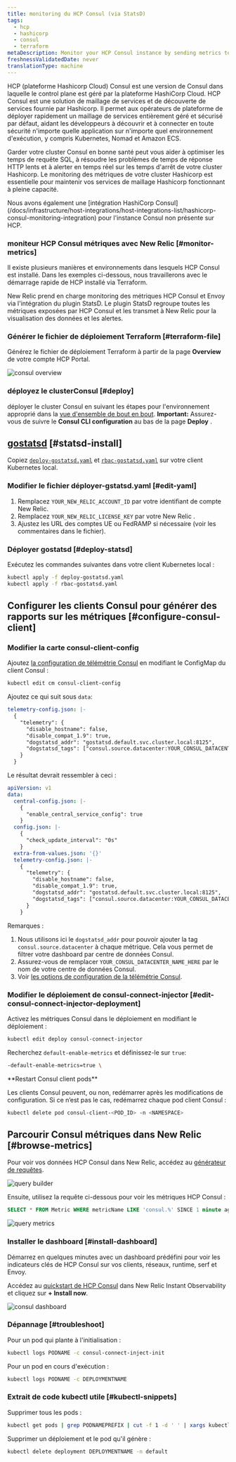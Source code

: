 ```yaml
---
title: monitoring du HCP Consul (via StatsD)
tags:
  - hcp
  - hashicorp
  - consul
  - terraform
metaDescription: Monitor your HCP Consul instance by sending metrics to New Relic via Statsd
freshnessValidatedDate: never
translationType: machine
---
```


HCP (plateforme Hashicorp Cloud) Consul est une version de Consul dans laquelle le control plane est géré par la plateforme HashiCorp Cloud. HCP Consul est une solution de maillage de services et de découverte de services fournie par Hashicorp. Il permet aux opérateurs de plateforme de déployer rapidement un maillage de services entièrement géré et sécurisé par défaut, aidant les développeurs à découvrir et à connecter en toute sécurité n&apos;importe quelle application sur n&apos;importe quel environnement d&apos;exécution, y compris Kubernetes, Nomad et Amazon ECS.

Garder votre cluster Consul en bonne santé peut vous aider à optimiser les temps de requête SQL, à résoudre les problèmes de temps de réponse HTTP lents et à alerter en temps réel sur les temps d&apos;arrêt de votre cluster Hashicorp. Le monitoring des métriques de votre cluster Hashicorp est essentielle pour maintenir vos services de maillage Hashicorp fonctionnant à pleine capacité.

<Callout variant="tip">
  Nous avons également une [intégration HashiCorp Consul](/docs/infrastructure/host-integrations/host-integrations-list/hashicorp-consul-monitoring-integration) pour l&apos;instance Consul non présente sur HCP.
</Callout>

### moniteur HCP Consul métriques avec New Relic [#monitor-metrics]

Il existe plusieurs manières et environnements dans lesquels HCP Consul est installé. Dans les exemples ci-dessous, nous travaillerons avec le démarrage rapide de HCP installé via Terraform.

New Relic prend en charge monitoring des métriques HCP Consul et Envoy via l&apos;intégration du plugin StatsD. Le plugin StatsD regroupe toutes les métriques exposées par HCP Consul et les transmet à New Relic pour la visualisation des données et les alertes.

### Générer le fichier de déploiement Terraform [#terraform-file]

Générez le fichier de déploiement Terraform à partir de la page <DNT>**Overview**</DNT> de votre compte HCP Portal.

<img title="consul overview" alt="consul overview" src="/images/infrastructure_screenshot-crop_consul-overview.webp" />

### déployez le clusterConsul [#deploy]

déployer le cluster Consul en suivant les étapes pour l&apos;environnement approprié dans la [vue d&apos;ensemble de bout en bout](https://learn.hashicorp.com/tutorials/cloud/consul-end-to-end-overview). <DNT>**Important:**</DNT> Assurez-vous de suivre le <DNT>**Consul CLI configuration**</DNT> au bas de la page <DNT>**Deploy**</DNT> .

## [gostatsd](https://github.com/atlassian/gostatsd) [#statsd-install]

Copiez [`deploy-gostatsd.yaml`](https://github.com/newrelic-experimental/hashicorp-quickstart-annex/blob/main/hcp-consul/deploy-gostatsd.yaml) et [`rbac-gostatsd.yaml`](https://github.com/newrelic-experimental/hashicorp-quickstart-annex/blob/main/hcp-consul/rbac-gostatsd.yaml) sur votre client Kubernetes local.

### Modifier le fichier déployer-gstatsd.yaml [#edit-yaml]

1. Remplacez `YOUR_NEW_RELIC_ACCOUNT_ID` par votre identifiant de compte New Relic.
2. Remplacez `YOUR_NEW_RELIC_LICENSE_KEY` par votre New Relic <InlinePopover type="licenseKey" />.
3. Ajustez les URL des comptes UE ou FedRAMP si nécessaire (voir les commentaires dans le fichier).

### Déployer gostatsd [#deploy-statsd]

Exécutez les commandes suivantes dans votre client Kubernetes local :

```bash
kubectl apply -f deploy-gostatsd.yaml
kubectl apply -f rbac-gostatsd.yaml
```

## Configurer les clients Consul pour générer des rapports sur les métriques [#configure-consul-client]

### Modifier la carte consul-client-config

Ajoutez [la configuration de télémétrie Consul](https://www.consul.io/docs/agent/telemetry) en modifiant le ConfigMap du client Consul :

```bash
kubectl edit cm consul-client-config
```

Ajoutez ce qui suit sous `data`:

```yaml
telemetry-config.json: |-
  {   
    "telemetry": {
      "disable_hostname": false,
      "disable_compat_1.9": true,
      "dogstatsd_addr": "gostatsd.default.svc.cluster.local:8125",
      "dogstatsd_tags": ["consul.source.datacenter:YOUR_CONSUL_DATACENTER_NAME_HERE"]
    }
  }
```

Le résultat devrait ressembler à ceci :

```yaml
apiVersion: v1
data:
  central-config.json: |-
    {   
      "enable_central_service_config": true
    }   
  config.json: |-
    {   
      "check_update_interval": "0s"
    }   
  extra-from-values.json: '{}'
  telemetry-config.json: |-
    {   
      "telemetry": {
        "disable_hostname": false,
        "disable_compat_1.9": true,
        "dogstatsd_addr": "gostatsd.default.svc.cluster.local:8125",
        "dogstatsd_tags": ["consul.source.datacenter:YOUR_CONSUL_DATACENTER_NAME_HERE"]
      }   
    }  
```

Remarques :

1. Nous utilisons ici le `dogstatsd_addr` pour pouvoir ajouter la tag `consul.source.datacenter` à chaque métrique. Cela vous permet de filtrer votre dashboard par centre de données Consul.
2. Assurez-vous de remplacer `YOUR_CONSUL_DATACENTER_NAME_HERE` par le nom de votre centre de données Consul.
3. Voir [les options de configuration de la télémétrie Consul](https://www.consul.io/docs/agent/config/config-files#telemetry).

### Modifier le déploiement de consul-connect-injector [#edit-consul-connect-injector-deployment]

Activez les métriques Consul dans le déploiement en modifiant le déploiement :

```bash
kubectl edit deploy consul-connect-injector
```

Recherchez `default-enable-metrics` et définissez-le sur `true`:

```bash
-default-enable-metrics=true \
```

<DNT>
  **Restart Consul client pods**
</DNT>

Les clients Consul peuvent, ou non, redémarrer après les modifications de configuration. Si ce n’est pas le cas, redémarrez chaque pod client Consul :

```bash
kubectl delete pod consul-client-<POD_ID> -n <NAMESPACE>
```

## Parcourir Consul métriques dans New Relic [#browse-metrics]

Pour voir vos données HCP Consul dans New Relic, accédez au [générateur de requêtes](/docs/query-your-data/explore-query-data/query-builder/introduction-query-builder/).

<img title="query builder" alt="query builder" src="/images/infrastructure_screenshot-crop_query-builder.webp" />

Ensuite, utilisez la requête ci-dessous pour voir les métriques HCP Consul :

```sql
SELECT * FROM Metric WHERE metricName LIKE 'consul.%' SINCE 1 minute ago
```

<img title="query metrics" alt="query metrics" src="/images/infrastructure_screenshot-full_query-metrics.webp" />

### Installer le dashboard [#install-dashboard]

Démarrez en quelques minutes avec un dashboard prédéfini pour voir les indicateurs clés de HCP Consul sur vos clients, réseaux, runtime, serf et Envoy.

Accédez au [quickstart de HCP Consul](https://newrelic.com/instant-observability/hcp-consul) dans New Relic Instant Observability et cliquez sur <DNT>**+ Install now**</DNT>.

<img title="consul dashboard" alt="consul dashboard" src="/images/infrastructure_screenshot-full_consul-dashboard.webp" />

### Dépannage [#troubleshoot]

Pour un pod qui plante à l&apos;initialisation :

```bash
kubectl logs PODNAME -c consul-connect-inject-init
```

Pour un pod en cours d&apos;exécution :

```bash
kubectl logs PODNAME -c DEPLOYMENTNAME
```

### Extrait de code kubectl utile [#kubectl-snippets]

Supprimer tous les pods :

```bash
kubectl get pods | grep PODNAMEPREFIX | cut -f 1 -d ' ' | xargs kubectl delete pods
```

Supprimer un déploiement et le pod qu&apos;il génère :

```bash
kubectl delete deployment DEPLOYMENTNAME -n default
```